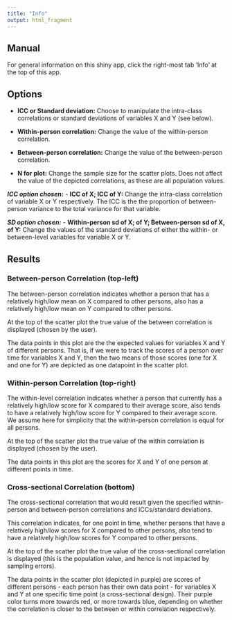 ```yaml
---
title: "Info"
output: html_fragment
---
```

## Manual
For general information on this shiny app, click the right-most tab 'Info' at the top of this app. 

## Options 

- **ICC or Standard deviation:** Choose to manipulate the intra-class correlations or standard deviations of variables X and Y (see below).

- **Within-person correlation:** Change the value of the within-person correlation.
- **Between-person correlation:** Change the value of the between-person correlation.
- **N for plot:** Change the sample size for the scatter plots. Does not affect the value of the depicted correlations, as these are all population values.

***ICC option chosen:***
- **ICC of X; ICC of Y:** Change the intra-class correlation of variable X or Y respectively. The ICC is the the proportion of between-person variance to the total variance for that variable.

***SD option chosen:***
- **Within-person sd of X; of Y; Between-person sd of X, of Y:** Change the values of the standard deviations of either the within- or between-level variables for variable X or Y.


## Results

### Between-person Correlation (top-left) 
The between-person correlation indicates whether a person that has a relatively high/low mean on X compared to other persons, also has a relatively high/low mean on Y compared to other persons. 

At the top of the scatter plot the true value of the between correlation is displayed (chosen by the user).

The data points in this plot are the the expected values for variables X and Y of different persons. That is, if we were to track the scores of a person over time for variables X and Y, then the two means of those scores (one for X and one for Y) are depicted as one datapoint in the scatter plot.

### Within-person Correlation (top-right) 
The within-level correlation indicates whether a person that currently has a relatively high/low score for X compared to their average score, also tends to have a relatively high/low score for Y compared to their average score. We assume here for simplicity that the within-person correlation is equal for all persons.

At the top of the scatter plot the true value of the within correlation is displayed (chosen by the user).

The data points in this plot are the scores for X and Y of one person at different points in time.

### Cross-sectional Correlation (bottom)
The cross-sectional correlation that would result given the specified within-person and between-person correlations and ICCs/standard deviations. 

This correlation indicates, for one point in time, whether persons that have a relatively high/low scores for X compared to other persons, also tend to have a relatively high/low scores for Y compared to other persons. 

At the top of the scatter plot the true value of the cross-sectional correlation is displayed (this is the population value, and hence is not impacted by sampling errors).

The data points in the scatter plot (depicted in purple) are scores of different persons - each person has their own data point - for variables X and Y at one specific time point (a cross-sectional design). Their purple color turns more towards red, or more towards blue, depending on whether the correlation is closer to the between or within correlation respectively.


